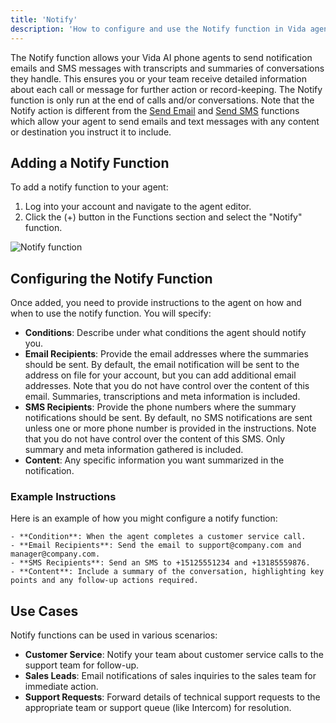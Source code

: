 ```yaml
---
title: 'Notify'
description: 'How to configure and use the Notify function in Vida agents.'
---
```


The Notify function allows your Vida AI phone agents to send notification emails and SMS messages with transcripts and summaries of conversations they handle. This ensures you or your team receive detailed information about each call or message for further action or record-keeping. The Notify function is only run at the end of calls and/or conversations. Note that the Notify action is different from the [Send Email](/functions/send-email) and [Send SMS](/functions/send-sms) functions which allow your agent to send emails and text messages with any content or destination you instruct it to include.

## Adding a Notify Function

To add a notify function to your agent:
1. Log into your account and navigate to the agent editor.
2. Click the (+) button in the Functions section and select the "Notify" function.

![Notify function](https://vidapublic.s3.us-east-2.amazonaws.com/vida-edit-agent-functions-notify.png "Notify function")

## Configuring the Notify Function

Once added, you need to provide instructions to the agent on how and when to use the notify function. You will specify:
- **Conditions**: Describe under what conditions the agent should notify you.
- **Email Recipients**: Provide the email addresses where the summaries should be sent. By default, the email notification will be sent to the address on file for your account, but you can add additional email addresses. Note that you do not have control over the content of this email. Summaries, transcriptions and meta information is included.
- **SMS Recipients**: Provide the phone numbers where the summary notifications should be sent. By default, no SMS notifications are sent unless one or more phone number is provided in the instructions. Note that you do not have control over the content of this SMS. Only summary and meta information gathered is included.
- **Content**: Any specific information you want summarized in the notification.

### Example Instructions

Here is an example of how you might configure a notify function:

```plaintext
- **Condition**: When the agent completes a customer service call.
- **Email Recipients**: Send the email to support@company.com and manager@company.com.
- **SMS Recipients**: Send an SMS to +15125551234 and +13185559876.
- **Content**: Include a summary of the conversation, highlighting key points and any follow-up actions required.
```

## Use Cases

Notify functions can be used in various scenarios:
- **Customer Service**: Notify your team about customer service calls to the support team for follow-up.
- **Sales Leads**: Email notifications of sales inquiries to the sales team for immediate action.
- **Support Requests**: Forward details of technical support requests to the appropriate team or support queue (like Intercom) for resolution.